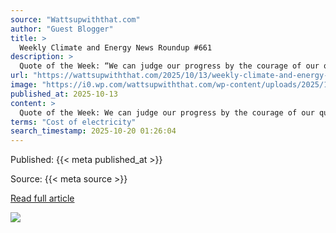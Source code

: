 ```yaml
---
source: "Wattsupwiththat.com"
author: "Guest Blogger"
title: >
  Weekly Climate and Energy News Roundup #661
description: >
  Quote of the Week: “We can judge our progress by the courage of our questions and the depth of our answers, our willingness to embrace what is true rather than what feels good.”— Carl Sagan
url: "https://wattsupwiththat.com/2025/10/13/weekly-climate-and-energy-news-roundup-661/"
image: "https://i0.wp.com/wattsupwiththat.com/wp-content/uploads/2025/10/charlesrotter_a_scenic_photo_of_the_washington_state_coast_4midjourney.webp?fit=1024%2C512&quality=75&ssl=1"
published_at: 2025-10-13
content: >
  Quote of the Week: We can judge our progress by the courage of our questions and the depth of our answers, our willingness to embrace what is true rather than what feels good.   Carl Sagan [H/t Willi… [+70330 chars]
terms: "Cost of electricity"
search_timestamp: 2025-10-20 01:26:04
---
```



Published: {{< meta published_at >}}


Source: {{< meta source >}}


[Read full article]({{< meta url >}}){target='_blank'}



![](`r rmarkdown::metadata$image[1]`)
